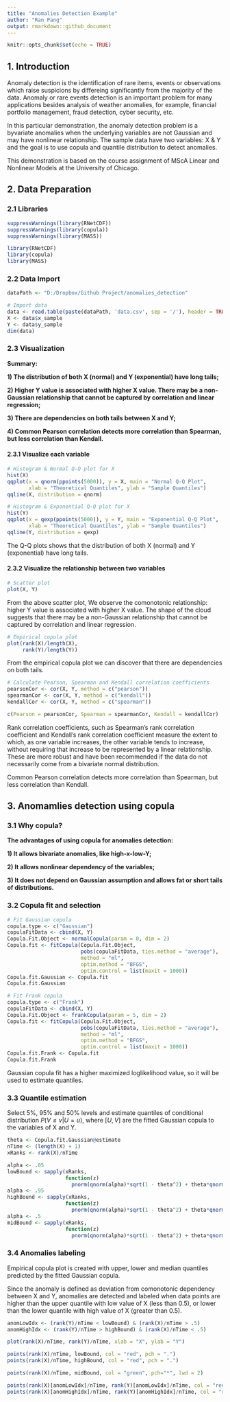 ```yaml
---
title: "Anomalies Detection Example"
author: "Ran Pang"
output: rmarkdown::github_document
---
```


```r
knitr::opts_chunk$set(echo = TRUE)
```

## 1. Introduction

Anomaly detection is the identification of rare items, events or observations which raise suspicions by differeing significantly from the majority of the data. Anomaly or rare events detection is an important problem for many applications besides analysis of weather anomalies, for example, financial portfolio management, fraud detection, cyber security, etc.

In this particular demonstration, the anomaly detection problem is a byvariate anomalies when the underlying variables are not Gaussian and may have nonlinear relationship. The sample data have two variables: X & Y and the goal is to use copula and quantile distribution to detect anomalies.

This demonstration is based on the course assignment of MScA Linear and Nonlinear Models at the University of Chicago.

## 2. Data Preparation

### 2.1 Libraries
```r
suppressWarnings(library(RNetCDF))
suppressWarnings(library(copula))
suppressWarnings(library(MASS))
```

```r
library(RNetCDF)
library(copula)
library(MASS)
```

### 2.2 Data Import
```r
dataPath <- "D:/Dropbox/Github Project/anomalies_detection"
```

```r
# Import data
data <- read.table(paste(dataPath, 'data.csv', sep = '/'), header = TRUE)
X <- data$x_sample
Y <- data$y_sample
dim(data)
```

### 2.3 Visualization

__Summary:__

__1) The distribution of both X (normal) and Y (exponential) have long tails;__

__2) Higher Y value is associated with higher X value. There may be a non-Gaussian relationship that cannot be captured by correlation and linear regression;__

__3) There are dependencies on both tails between X and Y;__

__4) Common Pearson correlation detects more correlation than Spearman, but less correlation than Kendall.__

#### 2.3.1 Visualize each variable
```r
# Histogram & Normal Q-Q plot for X
hist(X)
qqplot(x = qnorm(ppoints(5000)), y = X, main = "Normal Q-Q Plot",
       xlab = "Theoretical Quantiles", ylab = "Sample Quantiles")
qqline(X, distribution = qnorm)

# Histogram & Exponential Q-Q plot for X
hist(Y)
qqplot(x = qexp(ppoints(5000)), y = Y, main = "Exponential Q-Q Plot",
       xlab = "Theoretical Quantiles", ylab = "Sample Quantiles")
qqline(Y, distribution = qexp)
```

The Q-Q plots shows that the distribution of both X (normal) and Y (exponential) have long tails.

#### 2.3.2 Visualize the relationship between two variables
```r
# Scatter plot
plot(X, Y)
```

From the above scatter plot, We observe the comonotonic relationship: higher Y value is associated with higher X value.
The shape of the cloud suggests that there may be a non-Gaussian relationship that cannot be captured by correlation and linear regression.

```r
# Empirical copula plot
plot(rank(X)/length(X), 
     rank(Y)/length(Y))
```

From the empirical copula plot we can discover that there are dependencies on both tails.

```r
# Calculate Pearson, Spearman and Kendall correlation coefficients
pearsonCor <- cor(X, Y, method = c("pearson"))
spearmanCor <- cor(X, Y, method = c("kendall"))
kendallCor <- cor(X, Y, method = c("spearman"))

c(Pearson = pearsonCor, Spearman = spearmanCor, Kendall = kendallCor)
```

Rank correlation coefficients, such as Spearman's rank correlation coefficient and Kendall's rank correlation coefficient measure the extent to which, as one variable increases, the other variable tends to increase, without requiring that increase to be represented by a linear relationship. These are more robust and have been recommended if the data do not necessarily come from a bivariate normal distribution.

Common Pearson correlation detects more correlation than Spearman, but less correlation than Kendall.

## 3. Anomamlies detection using copula

### 3.1 Why copula?

__The advantages of using copula for anomalies detection:__

__1) It allows bivariate anomalies, like high-x-low-Y;__

__2) It allows nonlinear dependency of the variables;__

__3) It does not depend on Gaussian assumption and allows fat or short tails of distributions.__

### 3.2 Copula fit and selection
```r
# Fit Gaussian copula
copula.type <- c("Gaussian")
copulaFitData <- cbind(X, Y)
Copula.Fit.Object <- normalCopula(param = 0, dim = 2)
Copula.fit <- fitCopula(Copula.Fit.Object, 
                        pobs(copulaFitData, ties.method = "average"), 
                        method = "ml",
                        optim.method = "BFGS", 
                        optim.control = list(maxit = 1000))
Copula.fit.Gaussian <- Copula.fit
Copula.fit.Gaussian

# Fit Frank copula
copula.type <- c("Frank")
copulaFitData <- cbind(X, Y)
Copula.Fit.Object <- frankCopula(param = 5, dim = 2)
Copula.fit <- fitCopula(Copula.Fit.Object, 
                        pobs(copulaFitData, ties.method = "average"), 
                        method = "ml",
                        optim.method = "BFGS", 
                        optim.control = list(maxit = 1000))
Copula.fit.Frank <- Copula.fit
Copula.fit.Frank
```

Gaussian copula fit has a higher maximized loglikelihood value, so it will be used to estimate quantiles.

### 3.3 Quantile estimation
Select 5%, 95% and 50% levels and estimate quantiles of conditional distribution $P(V \le v|U=u)$, where $[U,V]$ are the fitted Gaussian copula to the variables of X and Y.

```r
theta <- Copula.fit.Gaussian@estimate
nTime <- (length(X) + 1)
xRanks <- rank(X)/nTime

alpha <- .05
lowBound <- sapply(xRanks,
                   function(z) 
                     pnorm(qnorm(alpha)*sqrt(1 - theta^2) + theta*qnorm(z)))
alpha <- .95
highBound <- sapply(xRanks,
                   function(z) 
                     pnorm(qnorm(alpha)*sqrt(1 - theta^2) + theta*qnorm(z)))
alpha <- .5
midBound <- sapply(xRanks,
                   function(z) 
                     pnorm(qnorm(alpha)*sqrt(1 - theta^2) + theta*qnorm(z)))
```

### 3.4 Anomalies labeling

Empirical copula plot is created with upper, lower and median quantiles predicted by the fitted Gaussian copula.

Since the anomaly is defined as deviation from comonotonic dependency between X and Y, anomalies are detected and labeled when data points are higher than the upper quantile with low value of X (less than 0.5), or lower than the lower quantile with high value of X (greater than 0.5).

```r
anomLowIdx <- (rank(Y)/nTime < lowBound) & (rank(X)/nTime > .5)
anomHighIdx <- (rank(Y)/nTime > highBound) & (rank(X)/nTime < .5)

plot(rank(X)/nTime, rank(Y)/nTime, xlab = "X", ylab = "Y")

points(rank(X)/nTime, lowBound, col = "red", pch = ".")
points(rank(X)/nTime, highBound, col = "red", pch = ".")

points(rank(X)/nTime, midBound, col = "green", pch="*", lwd = 2)

points(rank(X)[anomLowIdx]/nTime, rank(Y)[anomLowIdx]/nTime, col = "red")
points(rank(X)[anomHighIdx]/nTime, rank(Y)[anomHighIdx]/nTime, col = "red")
```


